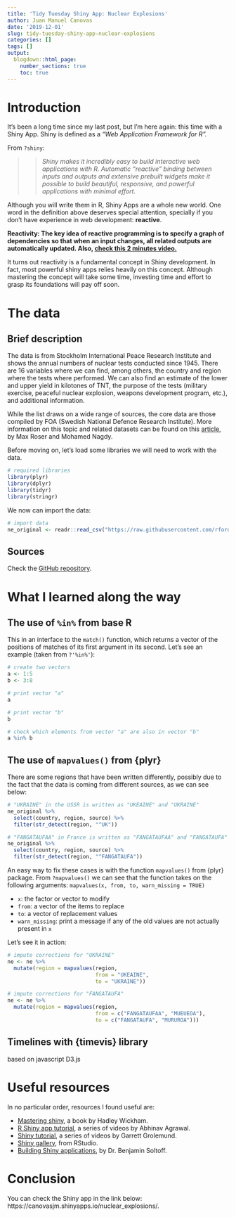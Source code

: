 ```yaml
---
title: 'Tidy Tuesday Shiny App: Nuclear Explosions'
author: Juan Manuel Canovas
date: '2019-12-01'
slug: tidy-tuesday-shiny-app-nuclear-explosions
categories: []
tags: []
output:
  blogdown::html_page:
    number_sections: true
    toc: true
---
```



# Introduction  

It’s been a long time since my last post, but I’m here again: this time with a Shiny App. Shiny is defined as a *"Web Application Framework for R".*   

From `?shiny`:

>> *Shiny makes it incredibly easy to build interactive web applications with R. Automatic "reactive" binding between inputs and outputs and extensive prebuilt widgets make it possible to build beautiful, responsive, and powerful applications with minimal effort.*

Although you will write them in R, Shiny Apps are a whole new world. One word in the definition above deserves special attention, specially if you don’t have experience in web development: **reactive**. 

**Reactivity: The key idea of reactive programming is to specify a graph of dependencies so that when an input changes, all related outputs are automatically updated. Also, [check this 2 minutes video.](https://vimeo.com/rstudioinc/review/131218530/212d8a5a7a/#t=47m25s)**  

It turns out reactivity is a fundamental concept in Shiny development. In fact, most powerful shiny apps relies heavily on this concept. Although mastering the concept will take some time, investing time and effort to grasp its foundations will pay off soon.

# The data  

## Brief description  

The data is from Stockholm International Peace Research Institute and shows the annual numbers of nuclear tests conducted
since 1945. There are 16 variables where we can find, among others, the country and region where the tests where performed. We can also find an estimate of the lower and upper yield in kilotones of TNT, the purpose of the tests (military exercise, peaceful nuclear explosion, weapons development program, etc.), and additional information.   

While the list draws on a wide range of sources, the core data are those compiled by FOA (Swedish National Defence Research Institute). More information on this topic and related datasets can be found on this [article](https://ourworldindata.org/nuclear-weapons), by Max Roser and Mohamed Nagdy.   

Before moving on, let's load some libraries we will need to work with the data.   

```r
# required libraries
library(plyr)
library(dplyr)
library(tidyr)
library(stringr)
```

We now can import the data:  

```r
# import data
ne_original <- readr::read_csv("https://raw.githubusercontent.com/rfordatascience/tidytuesday/master/data/2019/2019-08-20/nuclear_explosions.csv")
```


## Sources  

Check the [GitHub repository](https://github.com/rfordatascience/tidytuesday/tree/master/data/2019/2019-08-20).     

# What I learned along the way

## The use of `%in%` from base R   

This in an interface to the `match()` function, which returns a vector of the positions of matches of its first argument in its second. Let's see an example (taken from `?'%in%'`):

```r
# create two vectors
a <- 1:5
b <- 3:8

# print vector "a"
a

# print vector "b"
b

# check which elements from vector "a" are also in vector "b"
a %in% b
```


## The use of `mapvalues()` from {plyr}  

There are some regions that have been written differently, possibly due to the fact that the data is coming from different sources, as we can see below:  

```r
# "UKRAINE" in the USSR is written as "UKEAINE" and "UKRAINE"
ne_original %>% 
  select(country, region, source) %>% 
  filter(str_detect(region, "^UK"))

# "FANGATAUFAA" in France is written as "FANGATAUFAA" and "FANGATAUFA"
ne_original %>% 
  select(country, region, source) %>% 
  filter(str_detect(region, "^FANGATAUFA"))
```

An easy way to fix these cases is with the function `mapvalues()` from {plyr} package. From `?mapvalues()` we can see that the function takes on the following arguments: `mapvalues(x, from, to, warn_missing = TRUE)`

* `x`: the factor or vector to modify  
* `from`: a vector of the items to replace  
* `to`: a vector of replacement values  
* `warn_missing`: print a message if any of the old values are not actually present in `x`

Let's see it in action:  

```r
# impute corrections for "UKRAINE"
ne <- ne %>% 
  mutate(region = mapvalues(region, 
                            from = "UKEAINE", 
                            to = "UKRAINE"))

# impute corrections for "FANGATAUFA"
ne <- ne %>% 
  mutate(region = mapvalues(region, 
                            from = c("FANGATAUFAA", "MUEUEOA"), 
                            to = c("FANGATAUFA", "MURUROA")))
```


## Timelines with {timevis} library 

based on javascript D3.js   


# Useful resources  

In no particular order, resources I found useful are:   

* [Mastering shiny](https://mastering-shiny.org/), a book by Hadley Wickham.
* [R Shiny app tutorial](https://www.youtube.com/watch?v=_0ORRJqctHE&list=PL6wLL_RojB5xNOhe2OTSd-DPkMLVY9DfB), a series of videos by Abhinav Agrawal.  
* [Shiny tutorial](https://shiny.rstudio.com/tutorial/), a series of videos by Garrett Grolemund.  
* [Shiny gallery](https://shiny.rstudio.com/gallery/), from RStudio.  
* [Building Shiny applications](https://cfss.uchicago.edu/notes/shiny/), by Dr. Benjamin Soltoff.  


# Conclusion  

You can check the Shiny app in the link below:   
https://canovasjm.shinyapps.io/nuclear_explosions/.  

